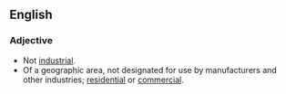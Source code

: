 ==English==
===Adjective===
{{en-adj}}
* Not [[industrial]].
* Of a geographic area, not designated for use by manufacturers and other industries; [[residential]] or [[commercial]].